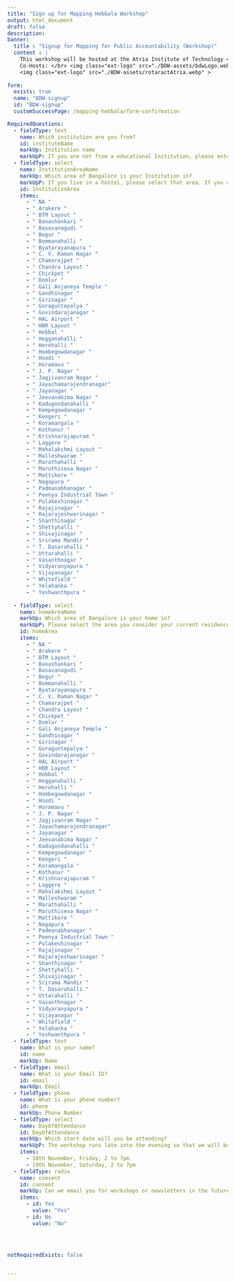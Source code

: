 ```yaml
--- 
title: "Sign up for Mapping Hebbala Workshop"
output: html_document
draft: false 
description:
banner:
  title : "Signup for Mapping for Public Accountability (Workshop)"
  content : |
    This workshop will be hosted at the Atria Institute of Technology </br>
    Co-Hosts: </br> <img class="ext-logo" src="./BDW-assets/bdwLogo.webp" >
    <img class="ext-logo" src="./BDW-assets/rotaractAtria.webp" >
    
form:  
  exists: true
  name: "BDW-signup"
  id: "BDW-signup"
  customSuccessPage: /mapping-hebbala/form-confirmation

RequiredQuestions:
  - fieldType: text
    name: Which institution are you from?
    id: instituteName
    markUp: Institution name
    markUpP: If you are not from a educational Institution, please enter 'NA'
  - fieldType: select
    name: InstitutionAreaName
    markUp: Which area of Bangalore is your Institution in?
    markUpP: If you live in a hostel, please select that area. If you are not from an institution, please select 'NA'
    id: InstitutionArea 
    items:
      - " NA "
      - " Arakere "
      - " BTM Layout "
      - " Banashankari "
      - " Basavanagudi "
      - " Begur "
      - " Bommanahalli "
      - " Byatarayanapura "
      - " C. V. Raman Nagar "
      - " Chamarajpet "
      - " Chandra Layout "
      - " Chickpet "
      - " Domlur "
      - " Gali Anjaneya Temple "
      - " Gandhinagar "
      - " Girinagar "
      - " Goraguntepalya "
      - " Govindarajanagar "
      - " HAL Airport "
      - " HBR Layout "
      - " Hebbal "
      - " Hegganahalli "
      - " Herohalli "
      - " Hombegowdanagar "
      - " Hoodi "
      - " Horamavu "
      - " J. P. Nagar "
      - " Jagjivanram Nagar "
      - " Jayachamarajendranagar"
      - " Jayanagar "
      - " Jeevanabima Nagar "
      - " Kadugondanahalli "
      - " Kempegowdanagar "
      - " Kengeri "
      - " Koramangala "
      - " Kothanur "
      - " Krishnarajapuram "
      - " Laggere "
      - " Mahalakshmi Layout "
      - " Malleshwaram "
      - " Marathahalli "
      - " Maruthiseva Nagar "
      - " Mattikere "
      - " Nagapura "
      - " Padmanabhanagar "
      - " Peenya Industrial Town "
      - " Pulakeshinagar "
      - " Rajajinagar "
      - " Rajarajeshwarinagar "
      - " Shanthinagar "
      - " Shettyhalli "
      - " Shivajinagar "
      - " Srirama Mandir "
      - " T. Dasarahalli "
      - " Uttarahalli "
      - " Vasanthnagar "
      - " Vidyaranyapura "
      - " Vijayanagar "
      - " Whitefield "
      - " Yelahanka "
      - " Yeshwanthpura "
      
  - fieldType: select
    name: homeAreaName
    markUp: Which area of Bangalore is your home in?
    markUpP: Please select the area you consider your current residence. This is to get an idea of what other regions we can map and run workshops in. Please select 'NA' if you do not want to provide this detail.
    id: homeArea 
    items:
      - " NA "
      - " Arakere "
      - " BTM Layout "
      - " Banashankari "
      - " Basavanagudi "
      - " Begur "
      - " Bommanahalli "
      - " Byatarayanapura "
      - " C. V. Raman Nagar "
      - " Chamarajpet "
      - " Chandra Layout "
      - " Chickpet "
      - " Domlur "
      - " Gali Anjaneya Temple "
      - " Gandhinagar "
      - " Girinagar "
      - " Goraguntepalya "
      - " Govindarajanagar "
      - " HAL Airport "
      - " HBR Layout "
      - " Hebbal "
      - " Hegganahalli "
      - " Herohalli "
      - " Hombegowdanagar "
      - " Hoodi "
      - " Horamavu "
      - " J. P. Nagar "
      - " Jagjivanram Nagar "
      - " Jayachamarajendranagar"
      - " Jayanagar "
      - " Jeevanabima Nagar "
      - " Kadugondanahalli "
      - " Kempegowdanagar "
      - " Kengeri "
      - " Koramangala "
      - " Kothanur "
      - " Krishnarajapuram "
      - " Laggere "
      - " Mahalakshmi Layout "
      - " Malleshwaram "
      - " Marathahalli "
      - " Maruthiseva Nagar "
      - " Mattikere "
      - " Nagapura "
      - " Padmanabhanagar "
      - " Peenya Industrial Town "
      - " Pulakeshinagar "
      - " Rajajinagar "
      - " Rajarajeshwarinagar "
      - " Shanthinagar "
      - " Shettyhalli "
      - " Shivajinagar "
      - " Srirama Mandir "
      - " T. Dasarahalli "
      - " Uttarahalli "
      - " Vasanthnagar "
      - " Vidyaranyapura "
      - " Vijayanagar "
      - " Whitefield "
      - " Yelahanka "
      - " Yeshwanthpura "
  - fieldType: text
    name: What is your name?
    id: name
    markUp: Name
  - fieldType: email
    name: What is your Email ID?
    id: email
    markUp: Email
  - fieldType: phone
    name: What is your phone number?
    id: phone
    markUp: Phone Number
  - fieldType: select
    name: DayOfAttendance
    id: DayOfAttendance
    markUp: Which start date will you be attending?
    markUpP: The workshop runs late into the evening so that we will be able to map dark areas under the flyover
    items: 
      - 18th November, Friday, 2 to 7pm
      - 19th November, Saturday, 2 to 7pm
  - fieldType: radio
    name: consent
    id: consent
    markUp: Can we email you for workshops or newsletters in the future?
    items: 
      - id: Yes
        value: "Yes"
      - id: No
        value: "No"
        



notRequiredExists: false  

  
---
```




